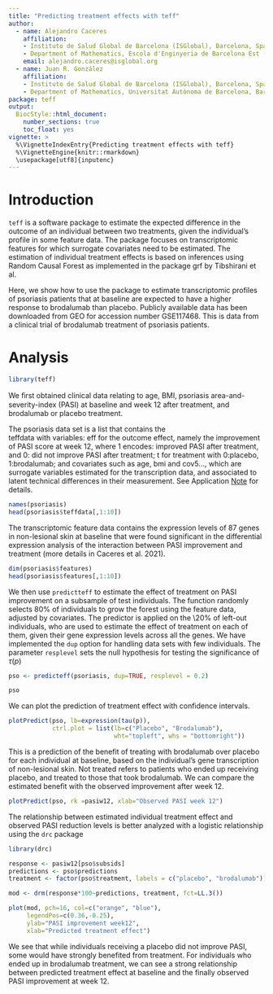 ---
title: "Predicting treatment effects with teff"
author: 
  - name: Alejandro Caceres
    affiliation: 
    - Instituto de Salud Global de Barcelona (ISGlobal), Barcelona, Spain
    - Department of Mathematics, Escola d'Enginyeria de Barcelona Est (EEBE) Universitat Politècnica de Catalunya, Barcelona Spain.
    email: alejandro.caceres@isglobal.org 
  - name: Juan R. González
    affiliation: 
    - Instituto de Salud Global de Barcelona (ISGlobal), Barcelona, Spain
    - Department of Mathematics, Universitat Autònoma de Barcelona, Barcelona, Spain 
package: teff
output: 
  BiocStyle::html_document:
    number_sections: true
    toc_float: yes
vignette: >
  %\VignetteIndexEntry{Predicting treatment effects with teff}
  %\VignetteEngine{knitr::rmarkdown}
  \usepackage[utf8]{inputenc}
---


# Introduction

<code>teff</code> is a software package to estimate the expected difference in the outcome of an individual between two treatments, given the individual's profile in some feature data. The package focuses on transcriptomic features for which surrogate covariates need to be estimated. The estimation of individual treatment effects is based on inferences using Random Causal Forest as implemented in the package <core>grf</code> by Tibshirani et al. 

Here, we show how to use the package to estimate transcriptomic profiles of psoriasis patients that at baseline are expected to have a higher response to brodalumab than placebo. Publicly available data has been downloaded from GEO for accession number GSE117468. This is data from a clinical trial of brodalumab treatment of psoriasis patients.


# Analysis


```{r, message=FALSE, warning=FALSE}
library(teff)
```

We ﬁrst obtained clinical data relating to age, BMI, psoriasis area-and-severity-index (PASI) at baseline and week 12 after treatment, and brodalumab or placebo treatment. 

The <core>psoriasis</code> data set is a list that contains the  
<core>teffdata</core> with variables: <core>eff</core> for the outcome effect, namely the improvement of PASI score at week 12, where 1 encodes: improved PASI after treatment, and 0: did not improve PASI after treatment; <core>t</core> for treatment with 0:placebo, 1:brodalumab; and covariates such as <core>age</core>, <core>bmi</core> and  <core>cov5</core>..., which are surrogate variables estimated for the transcription data, and associated to latent technical differences in their measurement. See Application [Note](https://teff-package.github.io/teff/SupplementaryCaceres2021.html) for details. 

```{r}
names(psoriasis)
head(psoriasis$teffdata[,1:10])
```
The transcriptomic feature data contains the expression levels of 87 genes in non-lesional skin at baseline that were found significant in the differential expression analysis of the interaction between PASI improvement and treatment (more details in Caceres et al. 2021). 


```{r}
dim(psoriasis$features)
head(psoriasis$features[,1:10])
```

We then use <code>predictteff</code> to estimate the effect of treatment on PASI improvement on a subsample of test individuals. The function randomly selects 80\% of individuals to grow the forest using the feature data, adjusted by covariates. The predictor is applied on the \20% of left-out individuals, who are used to estimate the effect of treatment on each of them, given their gene expression levels across all the genes. We have implemented the <code>dup</code> option for handling data sets with few individuals. The parameter <code>resplevel</code> sets the null hypothesis for testing the significance of $\tau(p)$


```{r}
pso <- predicteff(psoriasis, dup=TRUE, resplevel = 0.2)

pso
```

We can plot the prediction of treatment effect with confidence intervals.  

```{r}
plotPredict(pso, lb=expression(tau(p)),
            ctrl.plot = list(lb=c("Placebo", "Brodalumab"),
                             wht="topleft", whs = "bottomright"))
```


This is a prediction of the benefit of treating with brodalumab over placebo for each individual at baseline, based on the individual's gene transcription of non-lesional skin. Not treated refers to patients who ended up receiving placebo, and treated to those that took brodalumab. We can compare the estimated benefit with the observed improvement after week 12. 


```{r}
plotPredict(pso, rk =pasiw12, xlab="Observed PASI week 12")
```



The relationship between estimated individual treatment effect and observed PASI reduction levels is better analyzed with a logistic relationship using the <code>drc</code> package

```{r, message=FALSE, warning=FALSE}
library(drc)

response <- pasiw12[pso$subsids]
predictions <- pso$predictions
treatment <- factor(pso$treatment, labels = c("placebo", "brodalumab"))

mod <- drm(response*100~predictions, treatment, fct=LL.3())

plot(mod, pch=16, col=c("orange", "blue"), 
     legendPos=c(0.36,-0.25), 
     ylab="PASI improvement week12", 
     xlab="Predicted treatment effect")
```

We see that while individuals receiving a placebo did not improve PASI, some would have strongly benefited from treatment. For individuals who ended up in brodalumab treatment, we can see a strong relationship between predicted treatment effect at baseline and the finally observed PASI improvement at week 12.  

